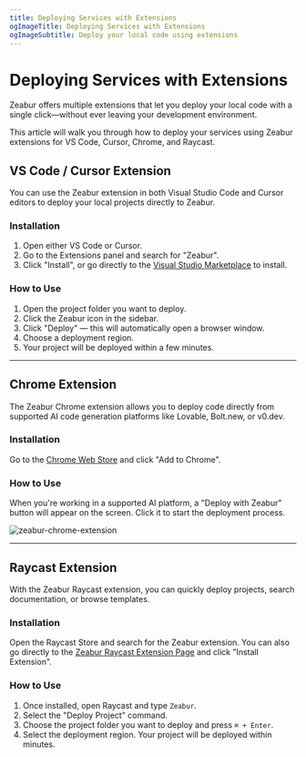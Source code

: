 ```yaml
---
title: Deploying Services with Extensions
ogImageTitle: Deploying Services with Extensions
ogImageSubtitle: Deploy your local code using extensions
---
```


# Deploying Services with Extensions

Zeabur offers multiple extensions that let you deploy your local code with a single click—without ever leaving your development environment.

This article will walk you through how to deploy your services using Zeabur extensions for VS Code, Cursor, Chrome, and Raycast.

## VS Code / Cursor Extension

You can use the Zeabur extension in both Visual Studio Code and Cursor editors to deploy your local projects directly to Zeabur.

### Installation

1. Open either VS Code or Cursor.
2. Go to the Extensions panel and search for "Zeabur".
3. Click "Install", or go directly to the [Visual Studio Marketplace](https://marketplace.visualstudio.com/items?itemName=Zeabur.zeabur-vscode) to install.

### How to Use

1. Open the project folder you want to deploy.
2. Click the Zeabur icon in the sidebar.
3. Click "Deploy" — this will automatically open a browser window.
4. Choose a deployment region.
5. Your project will be deployed within a few minutes.

---

## Chrome Extension

The Zeabur Chrome extension allows you to deploy code directly from supported AI code generation platforms like Lovable, Bolt.new, or v0.dev.

### Installation

Go to the [Chrome Web Store](https://chromewebstore.google.com/detail/zeabur/mdcaillllhdkbocjldfclmkcmilkjpem) and click "Add to Chrome".

### How to Use

When you're working in a supported AI platform, a "Deploy with Zeabur" button will appear on the screen. Click it to start the deployment process.

![zeabur-chrome-extension](https://lh3.googleusercontent.com/0tWuYOssVpXhWB7D49d-6_anJG7Qxw2QLJ8ci17HOLJnlCI6z4GxnljEiNjtYDnS3l5YFLxb3G-pIhTaG-RKv0F1yA=s1280-w1280-h800)

---

## Raycast Extension

With the Zeabur Raycast extension, you can quickly deploy projects, search documentation, or browse templates.

### Installation

Open the Raycast Store and search for the Zeabur extension. You can also go directly to the [Zeabur Raycast Extension Page](https://www.raycast.com/ridemountainpig/zeabur) and click "Install Extension".

### How to Use

1. Once installed, open Raycast and type `Zeabur`.
2. Select the "Deploy Project" command.
3. Choose the project folder you want to deploy and press `⌘ + Enter`.
4. Select the deployment region. Your project will be deployed within minutes.
